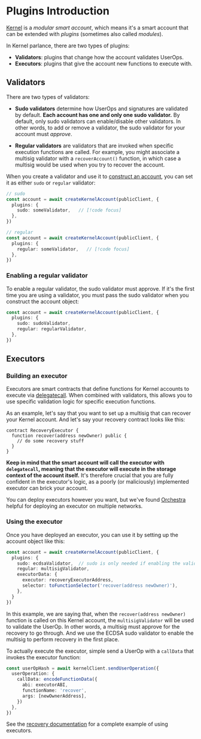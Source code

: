 # Plugins Introduction

[Kernel](https://github.com/zerodevapp/kernel) is a *modular smart account*, which means it's a smart account that can be extended with *plugins* (sometimes also called *modules*).

In Kernel parlance, there are two types of plugins:

- **Validators**: plugins that change how the account validates UserOps.
- **Executors**: plugins that give the account new functions to execute with.

## Validators

There are two types of validators:

- **Sudo validators** determine how UserOps and signatures are validated by default.  **Each account has one and only one sudo validator.**  By default, only sudo validators can enable/disable other validators.  In other words, to add or remove a validator, the sudo validator for your account must *approve*.

- **Regular validators** are validators that are invoked when specific execution functions are called.  For example, you might associate a multisig validator with a `recoverAccount()` function, in which case a multisig would be used when you try to recover the account.

When you create a validator and use it to [construct an account](/sdk/core-api/create-account#create-a-kernel-account), you can set it as either `sudo` or `regular` validator:

```ts
// sudo
const account = await createKernelAccount(publicClient, {
  plugins: {
    sudo: someValidator,   // [!code focus]
  },
})

// regular
const account = await createKernelAccount(publicClient, {
  plugins: {
    regular: someValidator,   // [!code focus]
  },
})
```

### Enabling a regular validator

To enable a regular validator, the sudo validator must approve.  If it's the first time you are using a validator, you must pass the sudo validator when you construct the account object:

```ts
const account = await createKernelAccount(publicClient, {
  plugins: {
    sudo: sudoValidator,
    regular: regularValidator,
  },
})
```

## Executors

### Building an executor

Executors are smart contracts that define functions for Kernel accounts to execute via [delegatecall](https://solidity-by-example.org/delegatecall/).  When combined with validators, this allows you to use specific validation logic for specific execution functions.

As an example, let's say that you want to set up a multisig that can recover your Kernel account.  And let's say your recovery contract looks like this:

```solidity
contract RecoveryExecutor {
  function recover(address newOwner) public {
    // do some recovery stuff
  }
}
```

**Keep in mind that the smart account will call the executor with `delegatecall`, meaning that the executor will execute in the storage context of the account itself.**  It's therefore crucial that you are fully confident in the executor's logic, as a poorly (or maliciously) implemented executor can brick your account.

You can deploy executors however you want, but we've found [Orchestra](https://github.com/zerodevapp/orchestra) helpful for deploying an executor on multiple networks.

### Using the executor

Once you have deployed an executor, you can use it by setting up the account object like this:

```ts
const account = await createKernelAccount(publicClient, {
  plugins: {
    sudo: ecdsaValidator,  // sudo is only needed if enabling the validator
    regular: multisigValidator,
    executorData: {
      executor: recoveryExecutorAddress,
      selector: toFunctionSelector('recover(address newOwner)'),
    },
  }
})
```

In this example, we are saying that, when the `recover(address newOwner)` function is called on this Kernel account, the `multisigValidator` will be used to validate the UserOp.  In other words, a multisig must approve for the recovery to go through.  And we use the ECDSA sudo validator to enable the multisig to perform recovery in the first place.

To actually execute the executor, simple send a UserOp with a `callData` that invokes the executor function:

```ts
const userOpHash = await kernelClient.sendUserOperation({
  userOperation: {
    callData: encodeFunctionData({
      abi: executorABI,
      functionName: 'recover',
      args: [newOwnerAddress],
    })
  },
})
```

See the [recovery documentation](/sdk/plugins/recovery#recovery-plugin) for a complete example of using executors.